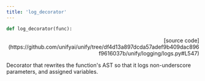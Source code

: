 ```yaml
---
title: 'log_decorator'
---
```


```python
def log_decorator(func):
```

<p align="right">[source code](https://github.com/unifyai/unify/tree/df4d13a897dcda57adef9b409dac896f9616037b/unify/logging/logs.py#L547)</p>

Decorator that rewrites the function's AST so that it logs non-underscore
parameters, and assigned variables.